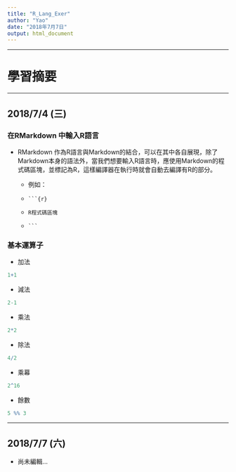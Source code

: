 ```yaml
---
title: "R_Lang_Exer"
author: "Yao"
date: "2018年7月7日"
output: html_document
---
```


***

# 學習摘要

***

## 2018/7/4 (三)

### 在RMarkdown 中輸入R語言
* RMarkdown 作為R語言與Markdown的結合，可以在其中各自展現，除了Markdown本身的語法外，當我們想要輸入R語言時，應使用Markdown的程式碼區塊，並標記為R，這樣編譯器在執行時就會自動去編譯有R的部分。

    * 例如：

    * ` ```{r} `

    * `R程式碼區塊 `
  
    * ` ``` `
    

### 基本運算子

* 加法

```r

1+1

```

* 減法

```r
2-1
```

* 乘法

```r
2*2
```

* 除法
```r
4/2
```

* 乘幕

```r
2^16
```

* 餘數

```r
5 %% 3
```

***

## 2018/7/7 (六)

* 尚未編輯...
